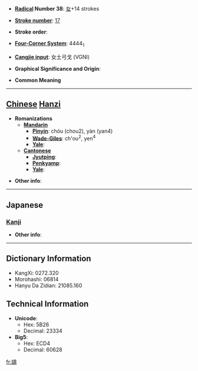 * '''[[Wiktionary:Chinese radical index| Radical]] Number 38''': [[Wiktionary:Chinese radical index 女|女]]+14 strokes

* '''[[Wiktionary:Chinese total strokes index|Stroke number]]''': [[Wiktionary:Chinese total strokes index 17|17]]

* '''Stroke order''': 

* '''[[Wiktionary:Chinese four corner index|Four-Corner System]]''': 4444<sub>1</sub>

* '''[[Wiktionary:Chinese Cangjie index|Cangjie input]]''': 女土弓戈 (VGNI)

* '''Graphical Significance and Origin''': 

* '''Common Meaning'''

----

== [[Chinese]] [[Hanzi]] ==

* '''Romanizations'''
** '''[[Mandarin]]'''
*** '''[[Pinyin]]''': chóu (chou2), yàn (yan4)
*** '''[[Wade-Giles]]''': ch'ou<sup>2</sup>, yen<sup>4</sup>
*** '''[[Yale]]''': 
** '''[[Cantonese]]'''
*** '''[[Jyutping]]''':
*** '''[[Penkyamp]]''': 
*** '''[[Yale]]''': 

* '''Other info''': 

----

==Japanese==
===[[Kanji]]===
{{kanji|on readings=[[ちう]] (chiu), [[じゆ]] (jiyu), [[しう]] (shiu)
|kun readings=
}}

* '''Other info''':  

----

== Dictionary Information ==

* KangXi: 0272.320
* Morohashi: 06814
* Hanyu Da Zidian: 21085.160

== Technical Information ==

* '''Unicode''':
** Hex: 5B26
** Decimal: 23334
* '''Big5''':
** Hex: ECD4
** Decimal: 60628

[[fr:嬦]]